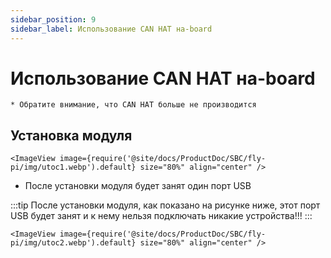 ```yaml
---
sidebar_position: 9
sidebar_label: Использование CAN HAT на-board
---
```




# Использование CAN HAT на-board

    * Обратите внимание, что CAN HAT больше не производится

## Установка модуля

    <ImageView image={require('@site/docs/ProductDoc/SBC/fly-pi/img/utoc1.webp').default} size="80%" align="center" />

* После установки модуля будет занят один порт USB

:::tip
После установки модуля, как показано на рисунке ниже, этот порт USB будет занят и к нему нельзя подключать никакие устройства!!!
:::

    <ImageView image={require('@site/docs/ProductDoc/SBC/fly-pi/img/utoc2.webp').default} size="80%" align="center" />
